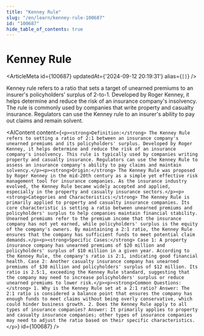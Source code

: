 ```yaml
---
title: "Kenney Rule"
slug: "/en/learn/kenney-rule-100687"
id: "100687"
hide_table_of_contents: true
---
```



# Kenney Rule

<ArticleMeta id={100687} updatedAt={'2024-09-12 20:19:31'} alias={`[]`} />
<div className='border-solid border-b border-t-0 my-4 border-[var(--ifm-color-gray-300)]' />

Kenney rule refers to a ratio that sets a target of unearned premiums to an insurer's policyholders’ surplus of 2-to-1. Developed by Roger Kenney, it helps determine and reduce the risk of an insurance company's insolvency. The rule is commonly used by companies that write property and casualty insurance. Regulators can use the Kenney rule to an insurer's ability to pay out claims and remain solvent.

<AIContent content={`<p><strong>Definition:</strong> The Kenney Rule refers to setting a ratio of 2:1 between an insurance company's unearned premiums and its policyholders' surplus. Developed by Roger Kenney, it helps determine and reduce the risk of an insurance company's insolvency. This rule is typically used by companies writing property and casualty insurance. Regulators can use the Kenney Rule to assess an insurance company's ability to pay claims and maintain solvency.</p><p><strong>Origin:</strong> The Kenney Rule was proposed by Roger Kenney in the mid-20th century as a simple yet effective risk management tool for insurance companies. As the insurance industry evolved, the Kenney Rule became widely accepted and applied, especially in the property and casualty insurance sectors.</p><p><strong>Categories and Characteristics:</strong> The Kenney Rule is primarily applied to property and casualty insurance companies. Its core characteristic is setting a ratio between unearned premiums and policyholders' surplus to help companies maintain financial stability. Unearned premiums refer to the premium income that the insurance company has not yet earned, while policyholders' surplus is the equity of the company's owners. By maintaining a 2:1 ratio, the Kenney Rule ensures that the company has sufficient funds to meet potential claim demands.</p><p><strong>Specific Cases:</strong> Case 1: A property insurance company has unearned premiums of $20 million and policyholders' surplus of $10 million in a given year. According to the Kenney Rule, the company's ratio is 2:1, indicating good financial health. Case 2: Another casualty insurance company has unearned premiums of $30 million and policyholders' surplus of $12 million. Its ratio is 2.5:1, exceeding the Kenney Rule standard, suggesting that the company may need to increase policyholders' surplus or reduce unearned premiums to lower risk.</p><p><strong>Common Questions:</strong> 1. Why is the Kenney Rule set at a 2:1 ratio? Answer: The 2:1 ratio is considered a balance point that ensures the company has enough funds to meet claims without being overly conservative, which could hinder business growth. 2. Does the Kenney Rule apply to all types of insurance companies? Answer: It primarily applies to property and casualty insurance companies; other types of insurance companies may need to adjust the ratio based on their specific characteristics.</p>`} id={100687} />
